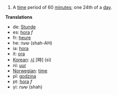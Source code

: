 # A [[time]] period of 60 [[minute]]s; one 24th of a [[day]].

'''Translations'''
*de: [[Stunde]]
*es: [[hora]] ''f''
*fr: [[heure]]
*he: שעה (shah-AH)
*ia: [[hora]]
*it: [[ora]]
*[[Korean]]: [[시]] [時] (si)
*nl: [[uur]]
*[[Norwegian]]: [[time]]
*pl: [[godzina]]
*pt: [[hora]] ''f''
*yi: שעה (shah)